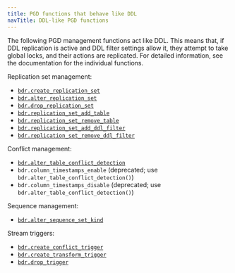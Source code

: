 ```yaml
---
title: PGD functions that behave like DDL
navTitle: DDL-like PGD functions
---
```


The following PGD management functions act like DDL. This means that, if DDL
replication is active and DDL filter settings allow it, they
attempt to take global locks, and their actions are replicated. For detailed
information, see the documentation for the individual functions.

Replication set management:

-   [`bdr.create_replication_set`](/pgd/5.9/reference/repsets-management#bdrcreate_replication_set)
-   [`bdr.alter_replication_set`](/pgd/5.9/reference/repsets-management#bdralter_replication_set)
-   [`bdr.drop_replication_set`](/pgd/5.9/reference/repsets-management#bdrdrop_replication_set)
-   [`bdr.replication_set_add_table`](/pgd/5.9/reference/repsets-membership#bdrreplication_set_add_table)
-   [`bdr.replication_set_remove_table`](/pgd/5.9/reference/repsets-membership#bdrreplication_set_remove_table)
-   [`bdr.replication_set_add_ddl_filter`](/pgd/5.9/reference/repsets-ddl-filtering#bdrreplication_set_add_ddl_filter)
-   [`bdr.replication_set_remove_ddl_filter`](/pgd/5.9/reference/repsets-ddl-filtering#bdrreplication_set_remove_ddl_filter)

Conflict management:

-   [`bdr.alter_table_conflict_detection`](../reference/conflict_functions/#bdralter_table_conflict_detection)
-   `bdr.column_timestamps_enable` (deprecated; use `bdr.alter_table_conflict_detection()`)
-   `bdr.column_timestamps_disable` (deprecated; use `bdr.alter_table_conflict_detection()`)

Sequence management:

-   [`bdr.alter_sequence_set_kind`](/pgd/5.9/reference/sequences#bdralter_sequence_set_kind)

Stream triggers:

-   [`bdr.create_conflict_trigger`](/pgd/5.9/reference/streamtriggers/interfaces#bdrcreate_conflict_trigger)
-   [`bdr.create_transform_trigger`](/pgd/5.9/reference/streamtriggers/interfaces#bdrcreate_transform_trigger)
-   [`bdr.drop_trigger`](/pgd/5.9/reference/streamtriggers/interfaces#bdrdrop_trigger)
